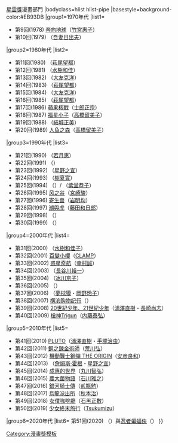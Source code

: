 {{Navbox
|name=星雲獎漫畫部門
|state=collapsed
|title={{#if:{{{1|}}}|{{{1|}}}|}}[[星雲獎 (日本)|星雲獎]]漫畫部門
|bodyclass=hlist hlist-pipe
|basestyle=background-color:#EB93DB
|group1=1970年代
|list1=
*第9回(1978) [[奔向地球]]（[[竹宮惠子]]）
*第10回(1979) {{tsl|ja|不条理日記|不條理日記}}（[[吾妻日出夫]]）
|group2=1980年代
|list2=
*第11回(1980) {{tsl|ja|スター・レッド|銀河嬌娃}}（[[萩尾望都]]）
*第12回(1981) {{tsl|ja|樹魔・伝説|樹魔・傳說|傳說}}（[[水樹和佳子|水樹和佳]]）
*第13回(1982) {{tsl|ja|気分はもう戦争|心情是其他戰爭}}（[[大友克洋]]）
*第14回(1983) {{tsl|ja|銀の三角|銀之三角}}（[[萩尾望都]]）
*第15回(1984) {{tsl|ja|童夢 (漫画)|童夢 (漫画)|童夢}}（[[大友克洋]]）
*第16回(1985) {{tsl|ja|A-A'|A-A'|X+Y}}（[[萩尾望都]]）
*第17回(1986) [[蘋果核戰]]（[[士郎正宗]]）
*第18回(1987) [[福星小子]]（[[高橋留美子]]）
*第19回(1988) {{tsl|ja|究極超人あ〜る|究極超人R}}（[[結城正美]]）
*第20回(1989) [[人魚系列|人鱼之森]]（[[高橋留美子]]）
|group3=1990年代
|list3=
*第21回(1990) {{link-ja|異次元少女|So What?}}（[[若月惠]]）
*第22回(1991) {{tsl|ja|宇宙大雑貨|宇宙大雜貨}}（{{tsl|ja|横山えいじ|橫山英治}}）
*第23回(1992) {{tsl|ja|ヤマタイカ}}（[[星野之宣]]）
*第24回(1993) {{tsl|ja|OZ (樹なつみ)|OZ (樹夏實)|OZ}}（[[樹夏實]]）
*第25回(1994) {{tsl|ja|DAI-HONYA}}（{{tsl|ja|とり・みき|鳥越幹雄}}）/ {{tsl|ja|グラン・ローヴァ物語|銀晶球物語}}（[[紫堂恭子]]）
*第26回(1995) [[風之谷 (漫畫)‎|风之谷]]（[[宮崎駿]]）
*第27回(1996) [[寄生兽]]（[[岩明均]]）
*第28回(1997) [[潮與虎]]（[[藤田和日郎]]）
*第29回(1998) {{tsl|ja|SF大将}}（{{tsl|ja|とり・みき|鳥越幹雄}}）
*第30回(1999) {{tsl|ja|ルンナ姫放浪記|魯那公主流浪記}}（{{tsl|ja|横山えいじ|橫山英治}}）
|group4=2000年代
|list4=
*第31回(2000) {{tsl|ja|イティハーサ|伊緹哈薩}}（[[水樹和佳子]]）
*第32回(2001) [[百變小櫻]]（[[CLAMP]]）
*第33回(2002) [[惑星奇航]]（[[幸村誠]]）
*第34回(2003) {{tsl|ja|クロノアイズ|時空眼}}（[[長谷川裕一]]）
*第35回(2004) {{tsl|ja|彼方から|来自遠方 (漫畫)|来自遠方}}（[[冰川京子]]）
*第36回(2005) {{tsl|ja|ブレーメンII|不萊梅II}}（{{tsl|ja|川原泉}}）
*第37回(2006) {{tsl|ja|陰陽師 (漫画)|陰陽師 (漫画)|陰陽師}}（[[夢枕獏]]・[[岡野玲子]]）
*第38回(2007) [[横滨购物纪行]]（{{tsl|ja|芦奈野ひとし|蘆奈野仁}}）
*第39回(2008) [[20世紀少年|20世紀少年、21世紀少年]]（[[浦澤直樹]]・[[長崎尚志]]）
*第40回(2009) [[槍神Trigun]]（[[内藤泰弘]]）
|group5=2010年代
|list5=
*第41回(2010) [[布魯圖 (日本漫畫)|PLUTO]]（[[浦澤直樹]]・[[手塚治虫]]）
*第42回(2011) [[鋼之鍊金術師]]（[[荒川弘]]）
*第43回(2012) [[機動戰士GUNDAM THE ORIGIN |機動戰士鋼彈 THE ORIGIN]]（[[安彦良和]]）
*第44回(2013) {{tsl|ja|星を継ぐもの|繼承星者}}（[[詹姆斯·霍根 (作家)|詹姆斯·霍根]]・[[星野之宣]]）
*第45回(2014) [[成惠的世界]]（[[丸川智弘]]）
*第46回(2015) [[農大菌物語]]（[[石川雅之]]）
*第47回(2016) [[銀河騎士傳]]（[[貳瓶勉]]）
*第48回(2017) [[烏龍派出所]]（[[秋本治]]）
*第49回(2018) [[女僕咖啡廳 (漫畫)|女僕咖啡廳]]（[[石黑正數]]）
*第50回(2019) [[少女終末旅行]]（[[Tsukumizu]]）
|group6=2020年代
|list6= 第51回(2020) {{lang|ja|バビロンまでは何光年?}}（{{tsl|ja|道満晴明|道滿晴明}}）與[[忍者蝙蝠俠]]（{{tsl|ja|久正人|久正人}}）
}}<noinclude>
[[Category:漫畫獎模板]]
</noinclude>